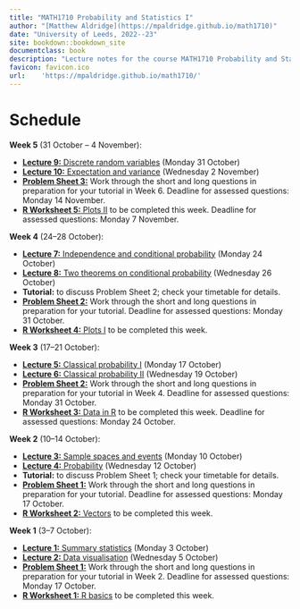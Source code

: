 ```yaml
--- 
title: "MATH1710 Probability and Statistics I"
author: "[Matthew Aldridge](https://mpaldridge.github.io/math1710)"
date: "University of Leeds, 2022--23"
site: bookdown::bookdown_site
documentclass: book
description: "Lecture notes for the course MATH1710 Probability and Statistics I at the University of Leeds, 2022--2023"
favicon: favicon.ico
url:    'https://mpaldridge.github.io/math1710/'
---
```


# Schedule {.unnumbered}

\newcommand{\Var}{\operatorname{Var}}


::: {.oldsched}
**Week 5** (31 October -- 4 November):

* [**Lecture 9:** Discrete random variables](#L07-expectation) (Monday 31 October)
* [**Lecture 10:** Expectation and variance](#L08-two-theorems) (Wednesday 2 November)
* [**Problem Sheet 3:**](#P3) Work through the short and long questions in preparation for your tutorial in Week 6. Deadline for assessed questions: Monday 14 November.
* [**R Worksheet 5:** Plots II](#r-work) to be completed this week. Deadline for assessed questions: Monday 7 November.
:::

::: {.oldsched}
**Week 4** (24--28 October):

* [**Lecture 7:** Independence and conditional probability](#L07-conditional) (Monday 24 October)
* [**Lecture 8:** Two theorems on conditional probability](#L08-two-theorems) (Wednesday 26 October)
* **Tutorial:** to discuss Problem Sheet 2; check your timetable for details.
* [**Problem Sheet 2:**](#P2) Work through the short and long questions in preparation for your tutorial. Deadline for assessed questions: Monday 31 October.
* [**R Worksheet 4:** Plots I](#r-work) to be completed this week.
:::

::: {.mysched}
**Week 3** (17--21 October):

* [**Lecture 5:** Classical probability I](#L05-classical-i) (Monday 17 October)
* [**Lecture 6:** Classical probability II](#L05-classical-ii) (Wednesday 19 October)
* [**Problem Sheet 2:**](#P2) Work through the short and long questions in preparation for your tutorial in Week 4. Deadline for assessed questions: Monday 31 October.
* [**R Worksheet 3:** Data in R](#r-work) to be completed this week. Deadline for assessed questions: Monday 24 October.
:::

::: {.mysched}
**Week 2** (10--14 October):

* [**Lecture 3:** Sample spaces and events](#L03-events) (Monday 10 October)
* [**Lecture 4:** Probability](#L04-probability) (Wednesday 12 October)
* **Tutorial:** to discuss Problem Sheet 1; check your timetable for details.
* [**Problem Sheet 1:**](#P1) Work through the short and long questions in preparation for your tutorial. Deadline for assessed questions: Monday 17 October.
* [**R Worksheet 2:** Vectors](#r-work) to be completed this week.
:::


::: {.mysched}
**Week 1** (3--7 October):

* [**Lecture 1:** Summary statistics](#L01-stats) (Monday 3 October)
* [**Lecture 2:** Data visualisation](#L02-dataviz) (Wednesday 5 October)
* [**Problem Sheet 1:**](#P1) Work through the short and long questions in preparation for your tutorial in Week 2. Deadline for assessed questions: Monday 17 October.
* [**R Worksheet 1:** R basics](#r-work) to be completed this week.
:::
